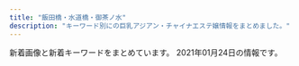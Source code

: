 ```yaml
---
title: "飯田橋・水道橋・御茶ノ水"
description: "キーワード別にの巨乳アジアン・チャイナエステ嬢情報をまとめました。"
---
```


新着画像と新着キーワードをまとめています。
2021年01月24日の情報です。

<DmmAffiliateIns />
<KeywordTable
  shops={
    [
    {
        "img_links": [
            "http://jinbocho.xyz/images/new-tit.png",
            "http://jinbocho.xyz/images/mobile.png",
            "http://jinbocho.xyz/images/gb01.png",
            "http://jinbocho.xyz/images/new-tit3.png",
            "http://jinbocho.xyz/images/yuki.jpg",
            "http://jinbocho.xyz/images/g1.jpg",
            "http://jinbocho.xyz/images/face.png",
            "http://jinbocho.xyz/images/a4.jpg",
            "http://jinbocho.xyz/images/r3.jpg",
            "http://jinbocho.xyz/images/mika.jpg",
            "http://jinbocho.xyz/images/r1.jpg",
            "http://jinbocho.xyz/images/g9.jpg",
            "http://jinbocho.xyz/images/top2.jpg",
            "http://jinbocho.xyz/images/a3.jpg",
            "http://jinbocho.xyz/images/r6.jpg",
            "http://jinbocho.xyz/images/miki.jpg",
            "http://jinbocho.xyz/images/g10.jpg",
            "http://jinbocho.xyz/images/r5.jpg",
            "http://jinbocho.xyz/images/a5.jpg",
            "http://jinbocho.xyz/images/r4.jpg",
            "http://jinbocho.xyz/images/left3.png",
            "http://jinbocho.xyz/images/top1.jpg",
            "http://jinbocho.xyz/images/g0.jpg",
            "http://jinbocho.xyz/images/a2.jpg",
            "http://jinbocho.xyz/images/s_staff.png",
            "http://jinbocho.xyz/images/haru.jpg",
            "http://jinbocho.xyz/images/r2.jpg",
            "http://jinbocho.xyz/images/a1.jpg",
            "http://jinbocho.xyz/images/g2.jpg",
            "http://jinbocho.xyz/images/g8.jpg",
            "http://jinbocho.xyz/images/zi.png",
            "http://jinbocho.xyz/images/g7.jpg"
        ],
        "url": "http://jinbocho.xyz/",
        "name": "\u306f\u306a\u3073",
        "keywords": {},
        "station": "\u795e\u4fdd\u753a\u99c5A5\u51fa\u53e3"
    },
    {
        "img_links": [
            "http://rioplioop.xyz/uploads/200601/1-200601142S1947.jpg",
            "http://rioplioop.xyz/uploads/200601/1-200601142P4643.jpg",
            "http://rioplioop.xyz/picture/call.png",
            "http://rioplioop.xyz/uploads/200601/1-200601142G5438.jpg",
            "http://rioplioop.xyz/picture/cam-01.jpg",
            "http://rioplioop.xyz/uploads/201215/1-201215140614E6.jpg",
            "http://rioplioop.xyz/uploads/200601/1-200601142913462.jpg",
            "http://rioplioop.xyz/uploads/210122/1-2101221A05a06.jpg",
            "http://rioplioop.xyz/uploads/200709/1-200FZ94240538.jpg",
            "http://rioplioop.xyz/uploads/200625/1-200625140422133.jpg",
            "http://rioplioop.xyz/uploads/200601/1-200601142629454.jpg",
            "http://rioplioop.xyz/uploads/200709/1-200FZ94225252.jpg",
            "http://rioplioop.xyz/uploads/210107/1-21010G41433150.jpg",
            "http://rioplioop.xyz/uploads/210107/1-21010G41345N3.jpg",
            "http://rioplioop.xyz/uploads/200619/1-200619125204158.jpg",
            "http://rioplioop.xyz/uploads/200710/1-200G01PS2Q3.jpg",
            "http://rioplioop.xyz/uploads/200625/1-200625140331O1.jpg",
            "http://rioplioop.xyz/picture/m-head01.jpg",
            "http://rioplioop.xyz/uploads/200619/1-20061912514T35.jpg",
            "http://rioplioop.xyz/uploads/200601/1-200601142R2G3.jpg",
            "http://rioplioop.xyz/uploads/200601/1-200601142639540.jpg",
            "http://rioplioop.xyz/uploads/200601/1-200601142921510.jpg",
            "http://rioplioop.xyz/picture/m-top003.jpg",
            "http://rioplioop.xyz/uploads/200601/1-200601142TY37.jpg",
            "http://rioplioop.xyz/uploads/201207/1-20120G62S9A5.jpg",
            "http://rioplioop.xyz/picture/m-top004.jpg",
            "http://rioplioop.xyz/uploads/201215/1-20121514062YE.jpg",
            "http://rioplioop.xyz/uploads/200601/1-200601142U5L7.jpg",
            "http://rioplioop.xyz/uploads/200720/1-200H0125T94A.jpg",
            "http://rioplioop.xyz/uploads/200720/1-200H0125S1U2.jpg",
            "http://rioplioop.xyz/uploads/200601/1-200601142K43F.jpg",
            "http://rioplioop.xyz/uploads/200601/1-200601142F5435.jpg",
            "http://rioplioop.xyz/picture/foot01.jpg",
            "http://rioplioop.xyz/uploads/210122/1-2101221A121555.jpg"
        ],
        "url": "http://rioplioop.xyz/",
        "keywords": {
            "85": 1,
            "F": 10,
            "D": 3,
            "C": 2,
            "94": 10,
            "84": 2
        },
        "name": "\u307f\u3055\u304d",
        "station": "JR\u6c34\u9053\u6a4b\u99c5\u6771\u53e3"
    },
    {
        "url": "http://yu.xyz.mn/",
        "keywords": {
            "C": 20,
            "D": 35,
            "86": 7,
            "87": 7,
            "85": 21,
            "84": 7
        },
        "name": "\u60a0 \u3086\u3046",
        "station": "JR\u6c34\u9053\u6a4b\u99c5\u897f\u53e3",
        "img_links": [
            "http://yu.xyz.mn/images/room4.jpg",
            "http://yu.xyz.mn/images/ac5.jpg",
            "http://yu.xyz.mn/photos/sites/91/2020/02/2020022305370017.jpg",
            "http://yu.xyz.mn/images/ac6.jpg",
            "http://yu.xyz.mn/images/s_news.jpg",
            "http://yu.xyz.mn/images/ac1.jpg",
            "http://yu.xyz.mn/images/top.jpg",
            "http://yu.xyz.mn/images/room1.jpg",
            "http://yu.xyz.mn/images/ac3.jpg",
            "http://yu.xyz.mn/photos/sites/91/2019/12/2019122901424384.jpg",
            "http://yu.xyz.mn/images/s_staff.jpg",
            "http://yu.xyz.mn/photos/sites/91/2021/01/2021012205451889.jpg",
            "http://yu.xyz.mn/images/room3.jpg",
            "http://yu.xyz.mn/photos/sites/91/2019/12/2019122702252691.jpg",
            "http://yu.xyz.mn/images/room2.jpg",
            "http://yu.xyz.mn/images/mobile.jpg",
            "http://yu.xyz.mn/photos/sites/91/2020/04/2020040807282190.jpg",
            "http://yu.xyz.mn/images/ac2.jpg",
            "http://yu.xyz.mn/images/s_shedule.jpg",
            "http://yu.xyz.mn/photos/sites/91/2019/12/2019122702252767.jpg",
            "http://yu.xyz.mn/images/ac4.jpg"
        ]
    },
    {
        "url": "https://kira.uouono.com/",
        "img_links": [
            "https://kira.uouono.com/wp-content/themes/este/img/top-img01.png",
            "https://kira.uouono.com/wp-content/themes/este/img/1.jpg",
            "https://kira.uouono.com/wp-content/themes/este/img/top-img02b.png",
            "https://kira.uouono.com/wp-content/themes/este/img/tel_header.png",
            "https://kira.uouono.com/wp-content/uploads/2020/01/100kira.jpg",
            "https://kira.uouono.com/wp-content/themes/este/img/top-img03.png",
            "https://kira.uouono.com/wp-content/themes/este/img/2.jpg",
            "https://kira.uouono.com/wp-content/uploads/2020/12/1kira.jpg",
            "https://kira.uouono.com/wp-content/uploads/2019/06/1kira.jpg",
            "https://kira.uouono.com/wp-content/uploads/2019/06/2kira.jpg",
            "https://kira.uouono.com/wp-content/themes/este/img/tel_footer.png",
            "https://kira.uouono.com/wp-content/themes/este/img/call.png",
            "https://kira.uouono.com/wp-content/uploads/2019/06/1ki100.jpg",
            "https://kira.uouono.com/wp-content/uploads/2020/12/1234786kira.jpg",
            "https://kira.uouono.com/wp-content/themes/este/img/3.jpg",
            "https://kira.uouono.com/wp-content/uploads/2019/12/98976Akira.jpg",
            "https://kira.uouono.com/wp-content/themes/este/img/4.jpg",
            "https://kira.uouono.com/wp-content/uploads/2019/06/4kira.jpg",
            "https://kira.uouono.com/wp-content/uploads/2019/06/2ki100.jpg",
            "https://kira.uouono.com/wp-content/uploads/2020/12/saiuhkira.jpg"
        ],
        "keywords": {
            "E": 10,
            "C": 4,
            "D": 13,
            "F": 3
        },
        "station": "\u795e\u4fdd\u753a\u99c5A1\u51fa\u53e3",
        "name": "\u30ad\u30e9\u30e9"
    },
    {
        "keywords": {
            "D": 7,
            "C": 12,
            "G": 3,
            "E": 11
        },
        "station": "\u725b\u8fbc\u795e\u697d\u5742\u99c5A2\u51fa\u53e3",
        "img_links": [
            "https://raku-relax.tokyo/wp-content/uploads/2020/11/oiuarakura.jpg",
            "https://raku-relax.tokyo/wp-content/uploads/2020/01/y45a121.jpg",
            "https://raku-relax.tokyo/wp-content/themes/este/img/3.jpg",
            "https://raku-relax.tokyo/wp-content/themes/este/img/top-img03.png",
            "https://raku-relax.tokyo/wp-content/themes/este/img/top-img01.png",
            "https://raku-relax.tokyo/wp-content/themes/este/img/tel.png",
            "https://raku-relax.tokyo/wp-content/themes/este/img/tel03.png",
            "https://raku-relax.tokyo/wp-content/uploads/2021/01/211rakura.jpg",
            "https://raku-relax.tokyo/wp-content/themes/este/img/top-img05.png",
            "https://raku-relax.tokyo/wp-content/themes/este/img/tel02.png",
            "https://raku-relax.tokyo/wp-content/themes/este/img/top-img04.png",
            "https://raku-relax.tokyo/wp-content/themes/este/img/tel_header.png",
            "https://raku-relax.tokyo/wp-content/uploads/2020/11/9897621rakura.jpg",
            "https://raku-relax.tokyo/wp-content/themes/este/img/top-img02.png",
            "https://raku-relax.tokyo/wp-content/uploads/2018/12/satfuygihoj.jpg",
            "https://raku-relax.tokyo/wp-content/uploads/2020/04/1234sertdyf.jpg",
            "https://raku-relax.tokyo/wp-content/themes/este/img/1.jpg",
            "https://raku-relax.tokyo/wp-content/uploads/2021/01/1211rakura.jpg",
            "https://raku-relax.tokyo/wp-content/uploads/2020/01/897sarakura.jpg",
            "https://raku-relax.tokyo/wp-content/uploads/2020/04/siuaytfsa.jpg",
            "https://raku-relax.tokyo/wp-content/themes/este/img/4.jpg",
            "https://raku-relax.tokyo/wp-content/themes/este/img/2.jpg",
            "https://raku-relax.tokyo/wp-content/themes/este/img/tel_footer.png"
        ],
        "name": "\u697d\u697d",
        "url": "https://raku-relax.tokyo/"
    },
    {
        "keywords": {},
        "name": "\u30a2\u30ed\u30de\u30e9\u30c3\u30ad\u30fc",
        "img_links": [
            "https://i0.wp.com/aromalucky.xyz/wp-content/uploads/2019/05/15.jpg",
            "https://i2.wp.com/aromalucky.xyz/wp-content/uploads/2017/12/03-1.jpg",
            "https://i0.wp.com/aromalucky.xyz/wp-content/uploads/2017/12/05-1.jpg",
            "https://i1.wp.com/aromalucky.xyz/wp-content/uploads/2017/12/04-1.jpg",
            "https://i2.wp.com/aromalucky.xyz/wp-content/uploads/2020/09/21.jpg",
            "https://i2.wp.com/aromalucky.xyz/wp-content/uploads/2017/12/08.jpg",
            "https://i1.wp.com/aromalucky.xyz/wp-content/uploads/2019/05/16.jpg",
            "https://i0.wp.com/aromalucky.xyz/wp-content/uploads/2019/04/13.jpg",
            "https://i2.wp.com/aromalucky.xyz/wp-content/uploads/2017/12/02.jpg",
            "https://i1.wp.com/aromalucky.xyz/wp-content/uploads/2019/10/20.jpg",
            "https://i2.wp.com/aromalucky.xyz/wp-content/uploads/2019/04/12.jpg",
            "https://i2.wp.com/aromalucky.xyz/wp-content/uploads/2019/05/03.png",
            "https://i0.wp.com/aromalucky.xyz/wp-content/uploads/2019/05/02.png",
            "http://aromalucky.xyz/wp-content/uploads/2019/05/01_02.png",
            "https://i2.wp.com/aromalucky.xyz/wp-content/uploads/2019/04/14.jpg"
        ],
        "station": "\u5c0f\u5ddd\u753a\u99c5B4",
        "url": "http://aromalucky.xyz/"
    },
    {
        "name": "Lime",
        "img_links": [
            "http://sln-relax.com/scdl/staff/10011.jpg",
            "http://sln-relax.com/pic/topimg3.jpg",
            "http://sln-relax.com/pic/head.png",
            "http://sln-relax.com/pic/topimg2.jpg",
            "http://sln-relax.com/scdl/staff/10061.jpg",
            "http://sln-relax.com/img/ttl_tnew.jpg",
            "http://sln-relax.com/scdl/staff/10041.jpg",
            "http://sln-relax.com/i/files/girl02.jpg",
            "http://sln-relax.com/scdl/staff/10021.jpg",
            "http://sln-relax.com/pic/topimg1.jpg",
            "http://sln-relax.com/img/att.jpg",
            "http://sln-relax.com/scdl/staff/10051.jpg",
            "http://sln-relax.com/img/ttl_concept.jpg",
            "http://sln-relax.com/i/files/homeimg.jpg",
            "http://sln-relax.com/scdl/staff/10081.jpg",
            "http://sln-relax.com/img/ttl_mobile.jpg",
            "http://sln-relax.com/scdl/staff/10031.jpg",
            "http://sln-relax.com/img/ttl_staff.png",
            "http://sln-relax.com/i/files/girl01.jpg",
            "http://sln-relax.com/img/ttl_rec.jpg",
            "http://sln-relax.com/scdl/staff/10071.jpg"
        ],
        "station": "JR\u6c34\u9053\u6a4b\u99c5\u897f\u53e3",
        "url": "http://sln-relax.com/",
        "keywords": {
            "C": 17
        }
    },
    {
        "keywords": {},
        "name": "\u7652\u3057\u306e\u5fc3",
        "station": "JR\u98ef\u7530\u6a4b\u99c5\u6771\u53e3",
        "img_links": [
            "http://www.iyashikokoro.xyz/images/staff/7.jpg",
            "http://www.iyashikokoro.xyz/images/staff/riri.jpg",
            "http://www.iyashikokoro.xyz/images/index-iyashi_04.jpg",
            "http://www.iyashikokoro.xyz/images/index-iyashi_02a.jpg",
            "http://www.iyashikokoro.xyz/images/shop/4.jpg",
            "http://www.iyashikokoro.xyz/images/staff/miki.jpg",
            "http://www.iyashikokoro.xyz/images/staff/sizuka.jpg",
            "http://www.iyashikokoro.xyz/images/index-iyashi_14.jpg",
            "http://www.iyashikokoro.xyz/images/staff/qianqiu.jpg",
            "http://www.iyashikokoro.xyz/images/staff/maki2.jpg",
            "http://www.iyashikokoro.xyz/images/shop/5.jpg",
            "http://www.iyashikokoro.xyz/images/staff/ai2.jpg",
            "http://www.iyashikokoro.xyz/images/shop/1.jpg",
            "http://www.iyashikokoro.xyz/images/staff/6.jpg",
            "http://www.iyashikokoro.xyz/images/index-iyashi_05.jpg",
            "http://www.iyashikokoro.xyz/images/index-iyashi_10.jpg",
            "http://www.iyashikokoro.xyz/images/index-iyashi_13.jpg",
            "http://www.iyashikokoro.xyz/images/sys-n.png"
        ],
        "url": "http://www.iyashikokoro.xyz/"
    },
    {
        "station": "\u672c\u90f7\u4e09\u4e01\u76ee\u99c55\u756a\u51fa\u53e3",
        "keywords": {
            "E": 18,
            "88": 6,
            "C": 18,
            "D": 6,
            "85": 6,
            "83": 6,
            "87": 12
        },
        "name": "\u6625\u59eb",
        "url": "https://haruhime.ests.jp/",
        "img_links": [
            "https://haruhime.ests.jp/images/top.png",
            "https://haruhime.ests.jp/images/img_service02.jpg",
            "https://haruhime.ests.jp/images/link_nav05.jpg",
            "https://haruhime.ests.jp/images/room5.jpg",
            "https://haruhime.ests.jp/images/end.png",
            "https://haruhime.ests.jp/images/card.png",
            "https://haruhime.ests.jp/photos/sites/61/2020/11/202011010702451.jpg",
            "https://haruhime.ests.jp/photos/sites/61/2020/11/2020110107024317.jpg",
            "https://haruhime.ests.jp/images/sp_nav02.png",
            "https://haruhime.ests.jp/images/sp_end.jpg",
            "https://haruhime.ests.jp/images/re.png",
            "https://haruhime.ests.jp/images/sp_top.jpg",
            "https://haruhime.ests.jp/images/link_nav01.jpg",
            "https://haruhime.ests.jp/images/link_nav02.jpg",
            "https://haruhime.ests.jp/images/link_nav06.jpg",
            "https://haruhime.ests.jp/photos/sites/61/2021/01/2021011510174267.jpg",
            "https://haruhime.ests.jp/images/img_service01.jpg",
            "https://haruhime.ests.jp/images/room6.jpg",
            "https://haruhime.ests.jp/images/sp_nav01.png",
            "https://haruhime.ests.jp/images/img_service03.jpg",
            "https://haruhime.ests.jp/photos/sites/61/2020/11/2020110107024640.jpg",
            "https://haruhime.ests.jp/images/link_nav04.jpg",
            "https://haruhime.ests.jp/images/sp_tit_staff.png",
            "https://haruhime.ests.jp/photos/sites/61/2020/11/2020110107024462.jpg",
            "https://haruhime.ests.jp/images/sp_nav03.png",
            "https://haruhime.ests.jp/images/room7.jpg",
            "https://haruhime.ests.jp/images/link_nav03.jpg",
            "https://haruhime.ests.jp/images/room8.jpg",
            "https://haruhime.ests.jp/images/sp_tit_news.png"
        ]
    },
    {
        "keywords": {
            "E": 14,
            "C": 12,
            "G": 4,
            "D": 60
        },
        "station": "\u5c0f\u5ddd\u753a\u99c5B5\u51fa\u53e3",
        "url": "https://izumi-esthe.tokyo/",
        "img_links": [
            "https://izumi-esthe.tokyo/wp-content/uploads/2020/10/8765iyashinoizumi.jpg",
            "https://izumi-esthe.tokyo/wp-content/uploads/2020/02/14drtyfugiho.jpg",
            "https://izumi-esthe.tokyo/wp-content/uploads/2021/01/111iyashinoizumi.jpg",
            "https://izumi-esthe.tokyo/wp-content/uploads/2020/09/8765421iyashinoizumi.jpg",
            "https://izumi-esthe.tokyo/wp-content/themes/este/img/top-img01a.png",
            "https://izumi-esthe.tokyo/wp-content/uploads/2020/02/15dfuygihoinp.jpg",
            "https://izumi-esthe.tokyo/wp-content/uploads/2020/12/121iyashinoizumi.jpg",
            "https://izumi-esthe.tokyo/wp-content/uploads/2020/03/77iyashinoizumi.jpg",
            "https://izumi-esthe.tokyo/wp-content/uploads/2020/12/3111112iyashinoizumi.jpg",
            "https://izumi-esthe.tokyo/wp-content/uploads/2020/10/9876iyashinoizumi.jpg",
            "https://izumi-esthe.tokyo/wp-content/uploads/2020/11/9897621iyashinoizumi.jpg",
            "https://izumi-esthe.tokyo/wp-content/uploads/2020/12/999iyashinoizumi.jpg",
            "https://izumi-esthe.tokyo/wp-content/uploads/2020/11/1iyashinoizumi.jpg",
            "https://izumi-esthe.tokyo/wp-content/uploads/2020/10/98767689iyashinoizumi.jpg",
            "https://izumi-esthe.tokyo/wp-content/themes/este/img/5.jpg",
            "https://izumi-esthe.tokyo/wp-content/uploads/2020/02/3serdtfygui.jpg",
            "https://izumi-esthe.tokyo/wp-content/uploads/2021/01/211iyashinoizumi.jpg",
            "https://izumi-esthe.tokyo/wp-content/themes/este/img/2.jpg",
            "https://izumi-esthe.tokyo/wp-content/uploads/2020/12/9iyashinoizumi.jpg",
            "https://izumi-esthe.tokyo/wp-content/uploads/2020/02/999iyashinoizumi-1.jpg",
            "https://izumi-esthe.tokyo/wp-content/uploads/2020/10/897s6aiyashinoizumi.jpg",
            "https://izumi-esthe.tokyo/wp-content/themes/este/img/4.jpg",
            "https://izumi-esthe.tokyo/wp-content/uploads/2020/03/111iyashinoizumi.jpg",
            "https://izumi-esthe.tokyo/wp-content/themes/este/img/top-img04.png",
            "https://izumi-esthe.tokyo/wp-content/themes/este/img/3.jpg",
            "https://izumi-esthe.tokyo/wp-content/uploads/2020/11/2iyashinoizumi.jpg",
            "https://izumi-esthe.tokyo/wp-content/uploads/2020/02/9fxdytugvyibha.jpg",
            "https://izumi-esthe.tokyo/wp-content/uploads/2020/02/13ydtfuygiuhsa.jpg",
            "https://izumi-esthe.tokyo/wp-content/uploads/2020/04/1111iyashinoizumi.jpg",
            "https://izumi-esthe.tokyo/wp-content/uploads/2020/11/1iyashinoizumi-1.jpg",
            "https://izumi-esthe.tokyo/wp-content/uploads/2020/02/10cfyguvbhj.jpg",
            "https://izumi-esthe.tokyo/wp-content/themes/este/img/call.png",
            "https://izumi-esthe.tokyo/wp-content/uploads/2020/09/876521iyashinoizumi-1.jpg",
            "https://izumi-esthe.tokyo/wp-content/themes/este/img/top-img02a.png",
            "https://izumi-esthe.tokyo/wp-content/uploads/2020/02/88iyashinoizumi.jpg",
            "https://izumi-esthe.tokyo/wp-content/uploads/2020/02/15drtyfugihoas.jpg",
            "https://izumi-esthe.tokyo/wp-content/themes/este/img/tel_footer.png",
            "https://izumi-esthe.tokyo/wp-content/themes/este/img/top-img01b.png",
            "https://izumi-esthe.tokyo/wp-content/themes/este/img/tel_header.png",
            "https://izumi-esthe.tokyo/wp-content/themes/este/img/1.jpg",
            "https://izumi-esthe.tokyo/wp-content/themes/este/img/top-img01.png",
            "https://izumi-esthe.tokyo/wp-content/uploads/2020/02/1111iyashinoizumi.jpg",
            "https://izumi-esthe.tokyo/wp-content/themes/este/img/6.jpg",
            "https://izumi-esthe.tokyo/wp-content/uploads/2020/02/999iyashinoizumi.jpg",
            "https://izumi-esthe.tokyo/wp-content/uploads/2020/09/8765211iyashinoizumi.jpg"
        ],
        "name": "\u7652\u3057\u306e\u6cc9"
    },
    {
        "station": "JR\u6c34\u9053\u6a4b\u99c5\u6771\u53e3",
        "keywords": {
            "88": 4,
            "F": 6,
            "83": 10,
            "D": 18,
            "E": 6,
            "84": 4,
            "89": 6,
            "85": 6
        },
        "name": "\u30d3\u30fc\u30ca\u30b9",
        "img_links": [
            "http://venus.tyo.cm/photos/sites/40/2020/09/2020090907201348.jpeg",
            "http://venus.tyo.cm/images/pagetop.png",
            "http://venus.tyo.cm/photos/sites/40/2020/08/2020083109075685.jpeg",
            "http://venus.tyo.cm/photos/sites/40/2020/08/2020083109075848.jpeg",
            "http://venus.tyo.cm/photos/sites/40/2020/08/2020083109075784.jpeg",
            "http://venus.tyo.cm/images/room2.jpg",
            "http://venus.tyo.cm/images/spmainimg.jpg",
            "http://venus.tyo.cm/photos/sites/40/2020/05/202005250635220.jpg",
            "http://venus.tyo.cm/images/mainimg.jpg",
            "http://venus.tyo.cm/photos/sites/40/2020/08/2020083109075912.jpeg",
            "http://venus.tyo.cm/images/top.png",
            "http://venus.tyo.cm/photos/sites/40/2020/08/2020083109075781.jpeg",
            "http://venus.tyo.cm/images/room5.jpg",
            "http://venus.tyo.cm/photos/sites/40/2020/08/2020083110414612.jpeg",
            "http://venus.tyo.cm/images/room4.jpg",
            "http://venus.tyo.cm/photos/sites/40/2020/08/2020083110414597.jpeg",
            "http://venus.tyo.cm/photos/sites/40/2020/09/2020090907201289.jpeg",
            "http://venus.tyo.cm/images/room1.jpg",
            "http://venus.tyo.cm/photos/sites/40/2020/09/2020091012404045.jpeg",
            "http://venus.tyo.cm/images/room6.jpg",
            "http://venus.tyo.cm/images/room3.jpg",
            "http://venus.tyo.cm/photos/sites/40/2020/08/2020083109075883.jpeg",
            "http://venus.tyo.cm/photos/sites/40/2020/10/202010021052282.jpeg"
        ],
        "url": "http://venus.tyo.cm/"
    },
    {
        "img_links": [
            "http://rapisu.tokyo/images/top.png",
            "http://rapisu.tokyo/images/mika.jpg",
            "http://rapisu.tokyo/images/flash.jpg",
            "http://rapisu.tokyo/images/tiao.png",
            "http://rapisu.tokyo/images/r1.jpg",
            "http://rapisu.tokyo/images/r3.jpg",
            "http://rapisu.tokyo/images/flash1.jpg",
            "http://rapisu.tokyo/images/zi_staff.png",
            "http://rapisu.tokyo/images/g0.jpg",
            "http://rapisu.tokyo/images/meihui.jpg",
            "http://rapisu.tokyo/images/mobile.png",
            "http://rapisu.tokyo/images/r2.jpg",
            "http://rapisu.tokyo/images/end.png"
        ],
        "keywords": {
            "C": 7
        },
        "name": "\u30e9\u30d4\u30b9",
        "station": "\u795e\u4fdd\u753a\u99c5A7\u51fa\u53e3",
        "url": "http://rapisu.tokyo/"
    }
]
}
/>
<DmmAffiliateScript />
